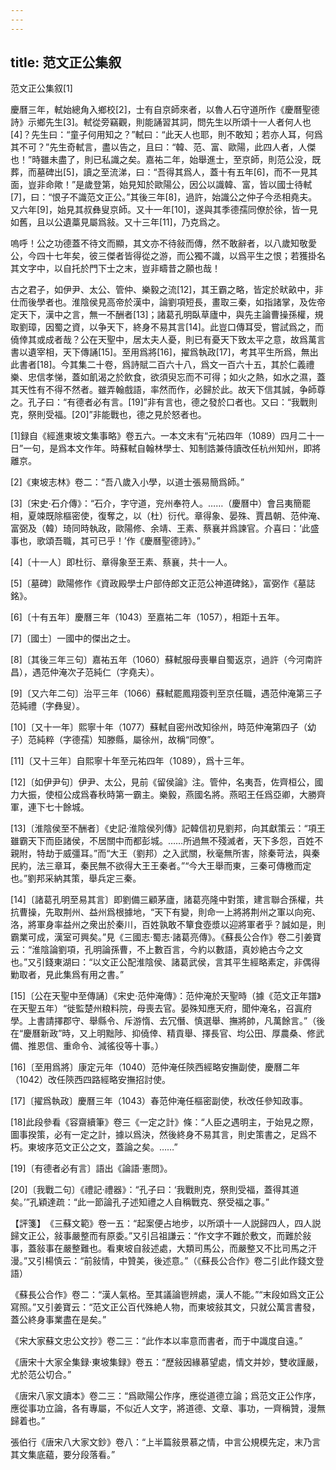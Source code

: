 ```yaml
---
---
---
```

title: 范文正公集叙
---



范文正公集叙[1]


慶曆三年，軾始總角入鄉校[2]，士有自京師來者，以魯人石守道所作《慶曆聖德詩》示鄉先生[3]。軾從旁竊觀，則能誦習其詞，問先生以所頌十一人者何人也[4]？先生曰：“童子何用知之？”軾曰：“此天人也耶，則不敢知；若亦人耳，何爲其不可？”先生奇軾言，盡以告之，且曰：“韓、范、富、歐陽，此四人者，人傑也！”時雖未盡了，則已私識之矣。嘉祐二年，始舉進士，至京師，則范公没，既葬，而墓碑出[5]，讀之至流涕，曰：“吾得其爲人，蓋十有五年[6]，而不一見其面，豈非命歟！”是歲登第，始見知於歐陽公，因公以識韓、富，皆以國士待軾[7]，曰：“恨子不識范文正公。”其後三年[8]，過許，始識公之仲子今丞相堯夫。又六年[9]，始見其叔彝叟京師。又十一年[10]，遂與其季德孺同僚於徐，皆一見如舊，且以公遺藁見屬爲敍。又十三年[11]，乃克爲之。

嗚呼！公之功德蓋不待文而顯，其文亦不待敍而傳，然不敢辭者，以八歲知敬愛公，今四十七年矣，彼三傑者皆得從之游，而公獨不識，以爲平生之恨；若獲掛名其文字中，以自托於門下士之末，豈非疇昔之願也哉！

古之君子，如伊尹、太公、管仲、樂毅之流[12]，其王霸之略，皆定於畎畝中，非仕而後學者也。淮陰侯見高帝於漢中，論劉項短長，畫取三秦，如指諸掌，及佐帝定天下，漢中之言，無一不酬者[13]；諸葛孔明臥草廬中，與先主論曹操孫權，規取劉璋，因蜀之資，以争天下，終身不易其言[14]。此豈口傳耳受，嘗試爲之，而僥倖其或成者哉？公在天聖中，居太夫人憂，則已有憂天下致太平之意，故爲萬言書以遺宰相，天下傳誦[15]。至用爲將[16]，擢爲執政[17]，考其平生所爲，無出此書者[18]。今其集二十卷，爲詩賦二百六十八，爲文一百六十五，其於仁義禮樂、忠信孝悌，蓋如飢渴之於飲食，欲須臾忘而不可得；如火之熱，如水之濕，蓋其天性有不得不然者。雖弄翰戲語，率然而作，必歸於此。故天下信其誠，争師尊之。孔子曰：“有德者必有言。[19]”非有言也，德之發於口者也。又曰：“我戰則克，祭則受福。[20]”非能戰也，德之見於怒者也。

[1]録自《經進東坡文集事略》卷五六。一本文末有“元祐四年（1089）四月二十一日”一句，是爲本文作年。時蘇軾自翰林學士、知制誥兼侍讀改任杭州知州，即將離京。

[2]《東坡志林》卷二：“吾八歲入小學，以道士張易簡爲師。”

[3]〔宋史·石介傳》：“石介，字守道，兖州奉符人。……（慶曆中）會吕夷簡罷相，夏竦既除樞密使，復奪之，以（杜）衍代。章得象、晏殊、賈昌朝、范仲淹、富弼及（韓）琦同時執政，歐陽修、余靖、王素、蔡襄并爲諫官。介喜曰：‘此盛事也，歌頌吾職，其可已乎！’作《慶曆聖德詩》。”

[4]〔十一人〕即杜衍、章得象至王素、蔡襄，共十一人。

[5]〔墓碑〕歐陽修作《資政殿學士户部侍郎文正范公神道碑銘》，富弼作《墓誌銘》。

[6]〔十有五年〕慶曆三年（1043）至嘉祐二年（1057），相距十五年。

[7]〔國士〕一國中的傑出之士。

[8]〔其後三年三句〕嘉祐五年（1060）蘇軾服母喪畢自蜀返京，過許（今河南許昌），遇范仲淹次子范純仁（字堯夫）。

[9]〔又六年二句〕治平三年（1066）蘇軾罷鳳翔簽判至京任職，遇范仲淹第三子范純禮（字彝叟）。

[10]〔又十一年〕熙寧十年（1077）蘇軾自密州改知徐州，時范仲淹第四子（幼子）范純粹（字德孺）知滕縣，屬徐州，故稱“同僚”。

[11]〔又十三年〕自熙寧十年至元祐四年（1089），爲十三年。

[12]〔如伊尹句〕伊尹、太公，見前《留侯論》注。管仲，名夷吾，佐齊桓公，國力大振，使桓公成爲春秋時第一霸主。樂毅，燕國名將。燕昭王任爲亞卿，大勝齊軍，連下七十餘城。

[13]〔淮陰侯至不酬者〕《史記·淮陰侯列傳》記韓信初見劉邦，向其獻策云：“項王雖霸天下而臣諸侯，不居關中而都彭城。……所過無不殘滅者，天下多怨，百姓不親附，特劫于威彊耳。”而“大王（劉邦）之入武關，秋毫無所害，除秦苛法，與秦民約，法三章耳，秦民無不欲得大王王秦者。”“今大王舉而東，三秦可傳檄而定也。”劉邦采納其策，舉兵定三秦。

[14]〔諸葛孔明至易其言〕即劉備三顧茅廬，諸葛亮隆中對策，建言聯合孫權，共抗曹操，先取荆州、益州爲根據地，“天下有變，則命一上將將荆州之軍以向宛、洛，將軍身率益州之衆出於秦川，百姓孰敢不簞食壺漿以迎將軍者乎？誠如是，則霸業可成，漢室可興矣。”見《三國志·蜀志·諸葛亮傳》。《蘇長公合作》卷二引姜寶云：“淮陰論劉項，孔明論孫曹，不上數百言，今約以數語，真妙絶古今之文也。”又引錢東湖曰：“以文正公配淮陰侯、諸葛武侯，言其平生經略素定，非偶得勦取者，見此集爲有用之書。”

[15]〔公在天聖中至傳誦〕《宋史·范仲淹傳》：范仲淹於天聖時（據《范文正年譜》在天聖五年）“徙監楚州粮料院，母喪去官。晏殊知應天府，聞仲淹名，召寘府學。上書請擇郡守、舉縣令、斥游惰、去冗僭、慎選舉、撫將帥，凡萬餘言。”（後在“慶曆新政”時，又上明黜陟、抑僥倖、精貢舉、擇長官、均公田、厚農桑、修武備、推恩信、重命令、減徭役等十事。）

[16]〔至用爲將〕康定元年（1040）范仲淹任陝西經略安撫副使，慶曆二年（1042）改任陝西四路經略安撫招討使。

[17]〔擢爲執政〕慶曆三年（1043）春范仲淹任樞密副使，秋改任參知政事。

[18]此段參看《容齋續筆》卷三《一定之計》條：“人臣之遇明主，于始見之際，圖事揆策，必有一定之計，據以爲決，然後終身不易其言，則史策書之，足爲不朽。東坡序范文正公之文，蓋論之矣。……”

[19]〔有德者必有言〕語出《論語·憲問》。

[20]〔我戰二句〕《禮記·禮器》：“孔子曰：‘我戰則克，祭則受福，蓋得其道矣。’”孔穎達疏：“此一節論孔子述知禮之人自稱戰克、祭受福之事。”

【評箋】　《三蘇文範》卷一五：“起案便占地步，以所頌十一人説歸四人，四人説歸文正公，敍事嚴整而有原委。”又引吕祖謙云：“作文字不難於敷文，而難於敍事，蓋敍事在嚴整難也。看東坡自敍述處，大類司馬公，而嚴整又不比司馬之汗漫。”又引楊慎云：“前敍情，中贊美，後述意。”（《蘇長公合作》卷二引此作錢文登語）

《蘇長公合作》卷二：“漢人氣格。至其議論鬯辨處，漢人不能。”“末段如爲文正公寫照。”又引姜寶云：“范文正公百代殊絶人物，而東坡敍其文，只就公萬言書發，蓋公終身事業盡在是矣。”

《宋大家蘇文忠公文抄》卷二三：“此作本以率意而書者，而于中識度自遠。”

《唐宋十大家全集録·東坡集録》卷五：“歷敍因緣慕望處，情文并妙，雙收謹嚴，尤於范公切合。”

《唐宋八家文讀本》卷二三：“爲歐陽公作序，應從道德立論；爲范文正公作序，應從事功立論，各有專屬，不似近人文字，將道德、文章、事功，一齊稱贊，漫無歸着也。”

張伯行《唐宋八大家文鈔》卷八：“上半篇敍景慕之情，中言公規模先定，末乃言其文集底藴，要分段落看。”